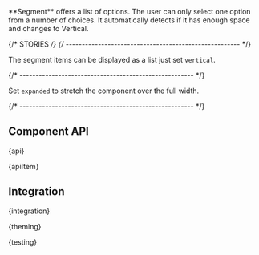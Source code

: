 
<Meta of={SegmentStories} />

<StoryHeading of={SegmentStories.Basic} hidden></StoryHeading>

<Banner of={SegmentStories} />

<Lead>
  **Segment** offers a list of options. The user can only select one option from a number of choices. It automatically
  detects if it has enough space and changes to Vertical.
</Lead>

<Canvas of={SegmentStories.Basic} sourceState="shown" />

<PlaygroundBar of={SegmentStories.Basic}></PlaygroundBar>

{/* STORIES */}
{/* ------------------------------------------------------ */}

<StoryHeading of={SegmentStories.Vertical}></StoryHeading>

The segment items can be displayed as a list just set `vertical`.

<Canvas of={SegmentStories.Vertical} sourceState="shown" />

{/* ------------------------------------------------------ */}

<StoryHeading of={SegmentStories.Expanded}></StoryHeading>

Set `expanded` to stretch the component over the full width.

<Canvas of={SegmentStories.Expanded} sourceState="shown" />

{/* ------------------------------------------------------ */}

## Component API


<Markdown>{api}</Markdown>

<Markdown>{apiItem}</Markdown>

## Integration


<Markdown>{integration}</Markdown>


<Markdown>{theming}</Markdown>


<Markdown>{testing}</Markdown>

<Footer />

